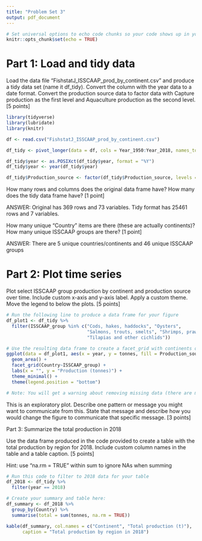 ```yaml
---
title: "Problem Set 3"
output: pdf_document
---
```


```r
# Set universal options to echo code chunks so your code shows up in your assignment
knitr::opts_chunk$set(echo = TRUE)
```

# Part 1: Load and tidy data

Load the data file "FishstatJ_ISSCAAP_prod_by_continent.csv" and produce a tidy data set (name it df_tidy). Convert the column with the year data to a date format. Convert the production source data to factor data with Capture production as the first level and Aquaculture production as the second level. [5 points]

```r
library(tidyverse)
library(lubridate)
library(knitr)

df <- read.csv("FishstatJ_ISSCAAP_prod_by_continent.csv")

df_tidy <- pivot_longer(data = df, cols = Year_1950:Year_2018, names_to = c("drop", "year"), names_sep = "_", values_to = "tonnes")

df_tidy$year <- as.POSIXct(df_tidy$year, format = "%Y")
df_tidy$year <- year(df_tidy$year)

df_tidy$Production_source <- factor(df_tidy$Production_source, levels = c("Capture production", "Aquaculture production"))

```

How many rows and columns does the original data frame have? How many does the tidy data frame have? [1 point]

ANSWER: Original has 369 rows and 73 variables. Tidy format has 25461 rows and 7 variables. 

How many unique "Country" items are there (these are actually continents)? How many unique ISSCAAP groups are there? [1 point]

ANSWER: There are 5 unique countries/continents and 46 unique ISSCAAP groups

# Part 2: Plot time series

Plot select ISSCAAP group production by continent and production source over time. Include custom x-axis and y-axis label. Apply a custom theme. Move the legend to below the plots. [5 points]

```r
# Run the following line to produce a data frame for your figure
df_plot1 <- df_tidy %>%
  filter(ISSCAAP_group %in% c("Cods, hakes, haddocks", "Oysters", 
                              "Salmons, trouts, smelts", "Shrimps, prawns",
                              "Tilapias and other cichlids"))

# Use the resulting data frame to create a facet_grid with continents on the rows and ISSCAAP group on the columns. In each cell of the facet, create a stacked line graph of production tonnes by production source. 
ggplot(data = df_plot1, aes(x = year, y = tonnes, fill = Production_source)) +
  geom_area() +
  facet_grid(Country~ISSCAAP_group) +
  labs(x = "", y = "Production (tonnes)") +
  theme_minimal() +
  theme(legend.position = "bottom")

# Note: You will get a warning about removing missing data (there are many NAs in your data frame)
```

This is an exploratory plot. Describe one pattern or message you might want to communicate from this. State that message and describe how you would change the figure to communicate that specific message. [3 points]


Part 3: Summarize the total production in 2018 

Use the data frame produced in the code provided to create a table with the total production by region for 2018. Include custom column names in the table and a table caption. [5 points]

Hint: use "na.rm = TRUE" within sum to ignore NAs when summing

```r
# Run this code to filter to 2018 data for your table
df_2018 <- df_tidy %>%
  filter(year == 2018)

# Create your summary and table here:
df_summary <- df_2018 %>% 
  group_by(Country) %>%
  summarise(total = sum(tonnes, na.rm = TRUE))

kable(df_summary, col.names = c("Continent", "Total production (t)"),
      caption = "Total production by region in 2018")

```

